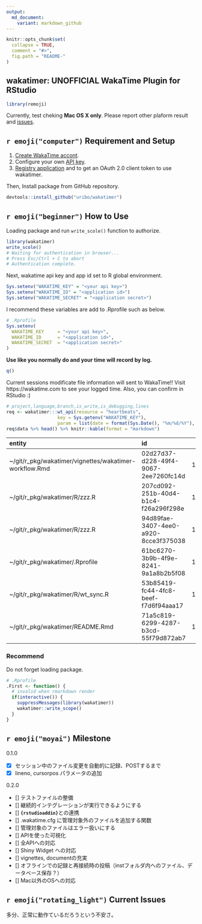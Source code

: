 ```yaml
---
output:
  md_document:
    variant: markdown_github
---
```


<!-- README.md is generated from README.Rmd. Please edit that file -->

```r
knitr::opts_chunk$set(
  collapse = TRUE,
  comment = "#>",
  fig.path = "README-"
)
```
wakatimer: UNOFFICIAL WakaTime Plugin for RStudio
------

```r
library(remoji)
```

Currently, test cheking **Mac OS X only**. Please report other plaform result and [issues](https://github.com/uribo/wakatimer/issues/new).

## `r emoji("computer")` Requirement and Setup

1. [Create WakaTime accont](https://wakatime.com/signup).
2. Configure your own [API key](https://wakatime.com/settings).
3. [Registry application](https://wakatime.com/apps) and to get an OAuth 2.0 client token to use wakatimer.

Then, Install package from GitHub repository.

```r
devtools::install_github("uribo/wakatimer")
```

## `r emoji("beginner")` How to Use

Loading package and run `write_scole()` function to authorize.

```r
library(wakatimer)
write_scole()
# Waiting for authentication in browser...
# Press Esc/Ctrl + C to abort
# Authentication complete.
```

Next, wakatime api key and app id set to R global environment.

```r
Sys.setenv("WAKATIME_KEY" = "<your api key>")
Sys.setenv("WAKATIME_ID" = "<application id>")
Sys.setenv("WAKATIME_SECRET" = "<application secret>")
```

I recommend these variables are add to .Rprofile such as below.

```r
# .Rprofile
Sys.setenv(
  WAKATIME_KEY     = "<your api key>",
  WAKATIME_ID      = "<application id>",
  WAKATIME_SECRET  = "<application secret>"
)
```


**Use like you normally do and your time will record by log.**

```r
q()
```

Current sessions modificate file information will sent to WakaTime!! Visit https://wakatime.com to see your logged time. Also, you can confirm in RStudio :)

```r
# project,language,branch,is_write,is_debugging,lines
req <- wakatimer:::wt_api(resource = "heartbeats", 
                   key = Sys.getenv("WAKATIME_KEY"), 
                   param = list(date = format(Sys.Date(), "%m/%d/%Y"), time = "time", "entity"))
req$data %>% head() %>% knitr::kable(format = "markdown")
```

|entity                                                 |id                                   |       time|type |
|:------------------------------------------------------|:------------------------------------|----------:|:----|
|~/git/r_pkg/wakatimer/vignettes/wakatimer-workflow.Rmd |02d27d37-d228-49f4-9067-2ee7260fc14d | 1453734664|file |
|~/git/r_pkg/wakatimer/R/zzz.R                          |207cd092-251b-40d4-b1c4-f26a296f298e | 1453742043|file |
|~/git/r_pkg/wakatimer/R/zzz.R                          |94d89fae-3407-4ee0-a920-8cce3f375038 | 1453742827|file |
|~/git/r_pkg/wakatimer/.Rprofile                        |61bc6270-3b9b-4f9e-8241-9a1a8b2b5f08 | 1453745367|file |
|~/git/r_pkg/wakatimer/R/wt_sync.R                      |53b85419-fc44-4fc8-beef-f7d6f94aaa17 | 1453746391|file |
|~/git/r_pkg/wakatimer/README.Rmd                       |71a5c819-6299-4287-b3cd-55f79d872ab7 | 1453747159|file |

### Recommend

Do not forget loading package.

```r
# .Rprofile
.First <- function() {
  # invalid when rmarkdown render
  if(interactive()) {
    suppressMessages(library(wakatimer))
    wakatimer::write_scope()
  }
}
```


## `r emoji("moyai")` Milestone

0.1.0

- [x] セッション中のファイル変更を自動的に記録、POSTするまで
- [x] lineno, cursorpos パラメータの追加

0.2.0

- [] テストファイルの整備
- [] 継続的インテグレーションが実行できるようにする
- [] **`{rstudioaddin}`**との連携
- [] .wakatime.cfg に管理対象外のファイルを追加する関数
- [] 管理対象のファイルはエラー扱いにする
- [] APIを使った可視化
- [] 全APIへの対応
- [] Shiny Widget への対応
- [] vignettes, documentの充実
- [] オフラインでの記録と再接続時の投稿（instフォルダ内へのファイル、データベース保存？）
- [] Mac以外のOSへの対応

## `r emoji("rotating_light")` Current Issues

多分、正常に動作ているだろうという不安さ。
